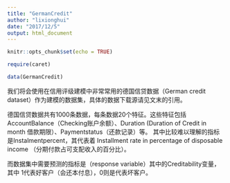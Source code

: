```yaml
---
title: "GermanCredit"
author: "lixionghui"
date: "2017/12/5"
output: html_document
---
```


```r
knitr::opts_chunk$set(echo = TRUE)
```

```r
require(caret)

data(GermanCredit)
```



我们将会使用在信用评级建模中非常常用的德国信贷数据（German credit dataset）作为建模的数据集，具体的数据下载源请见文末的引用。

德国信贷数据共有1000条数据，每条数据20个特征。这些特征包括AccountBalance（Checking账户余额）、Duration (Duration of Credit in month 借款期限）、Paymentstatus（还款记录）等。 其中比较难以理解的指标是Instalmentpercent，其代表着 Installment rate in percentage of disposable income （分期付款占可支配收入的百分比）。




而数据集中需要预测的指标是（response variable）其中的Creditability变量， 其中 1代表好客户（会还本付息），0则是代表坏客户。
